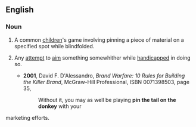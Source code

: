 ==English==

===Noun===
{{en-noun|-|sg=[[pin]] [[the]] [[tail]] [[on]] the [[donkey]]}}

#A common [[child]]ren's game involving pinning a piece of material on a specified spot while blindfolded.
#{{by extension}} Any [[attempt]] to [[aim]] something somewhither while [[handicap]]ped in doing so.
#*'''2001''', David F. D'Alessandro, ''Brand Warfare: 10 Rules for Building the Killer Brand'', McGraw-Hill Professional, ISBN 0071398503, page 35,
#*:Without it, you may as well be playing '''pin the tail on the donkey''' with your 
marketing efforts.